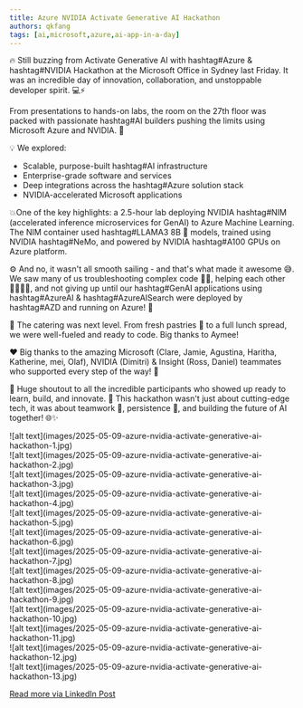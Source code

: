 ```yaml
---
title: Azure NVIDIA Activate Generative AI Hackathon
authors: qkfang
tags: [ai,microsoft,azure,ai-app-in-a-day]
---
```


🔥 Still buzzing from Activate Generative AI with hashtag#Azure & hashtag#NVIDIA Hackathon at the Microsoft Office in Sydney last Friday. It was an incredible day of innovation, collaboration, and unstoppable developer spirit. 💻⚡

From presentations to hands-on labs, the room on the 27th floor was packed with passionate hashtag#AI builders pushing the limits using Microsoft Azure and NVIDIA. 🚀

💡 We explored:
- Scalable, purpose-built hashtag#AI infrastructure
- Enterprise-grade software and services
- Deep integrations across the hashtag#Azure solution stack
- NVIDIA-accelerated Microsoft applications

💥One of the key highlights: a 2.5-hour lab deploying NVIDIA hashtag#NIM (accelerated inference microservices for GenAI) to Azure Machine Learning. The NIM container used hashtag#LLAMA3 8B 🦙 models, trained using NVIDIA hashtag#NeMo, and powered by NVIDIA hashtag#A100 GPUs on Azure platform.

⚙️ And no, it wasn't all smooth sailing - and that's what made it awesome 😅. We saw many of us troubleshooting complex code 🧑‍💻, helping each other 🫱🏽‍🫲🏼, and not giving up until our hashtag#GenAI applications using hashtag#AzureAI & hashtag#AzureAISearch were deployed by hashtag#AZD and running on Azure! 💪

🍴 The catering was next level. From fresh pastries 🥐 to a full lunch spread, we were well-fueled and ready to code. Big thanks to Aymee!

❤️ Big thanks to the amazing Microsoft (Clare, Jamie, Agustina, Haritha, Katherine, mei, Olaf), NVIDIA (Dimitri) & Insight (Ross, Daniel) teammates who supported every step of the way! 💛

🙌 Huge shoutout to all the incredible participants who showed up ready to learn, build, and innovate. 🧠 This hackathon wasn't just about cutting-edge tech, it was about teamwork 💞, persistence 🧗, and building the future of AI together! 🌐✨




<div className="img-grid">
  <div className="img-item">
    ![alt text](images/2025-05-09-azure-nvidia-activate-generative-ai-hackathon-1.jpg)
  </div>
  <div className="img-item">
    ![alt text](images/2025-05-09-azure-nvidia-activate-generative-ai-hackathon-2.jpg)
  </div>
  <div className="img-item">
    ![alt text](images/2025-05-09-azure-nvidia-activate-generative-ai-hackathon-3.jpg)
  </div>
  <div className="img-item">
    ![alt text](images/2025-05-09-azure-nvidia-activate-generative-ai-hackathon-4.jpg)
  </div>
  <div className="img-item">
    ![alt text](images/2025-05-09-azure-nvidia-activate-generative-ai-hackathon-5.jpg)
  </div>
  <div className="img-item">
    ![alt text](images/2025-05-09-azure-nvidia-activate-generative-ai-hackathon-6.jpg)
  </div>
  <div className="img-item">
    ![alt text](images/2025-05-09-azure-nvidia-activate-generative-ai-hackathon-7.jpg)
  </div>
  <div className="img-item">
    ![alt text](images/2025-05-09-azure-nvidia-activate-generative-ai-hackathon-8.jpg)
  </div>
  <div className="img-item">
    ![alt text](images/2025-05-09-azure-nvidia-activate-generative-ai-hackathon-9.jpg)
  </div>
  <div className="img-item">
    ![alt text](images/2025-05-09-azure-nvidia-activate-generative-ai-hackathon-10.jpg)
  </div>
  <div className="img-item">
    ![alt text](images/2025-05-09-azure-nvidia-activate-generative-ai-hackathon-11.jpg)
  </div>
  <div className="img-item">
    ![alt text](images/2025-05-09-azure-nvidia-activate-generative-ai-hackathon-12.jpg)
  </div>
  <div className="img-item">
    ![alt text](images/2025-05-09-azure-nvidia-activate-generative-ai-hackathon-13.jpg)
  </div>
</div>

<a href="https://www.linkedin.com/posts/qkfang_azure-nvidia-ai-activity-7329475032848498688-zEU6" target="_blank">Read more via LinkedIn Post</a>
